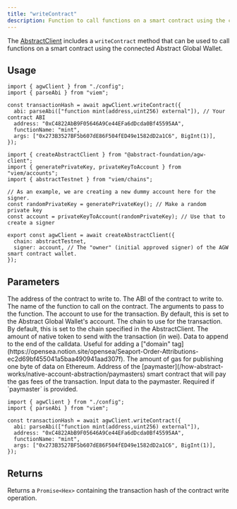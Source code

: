 ```yaml
---
title: "writeContract"
description: Function to call functions on a smart contract using the connected Abstract Global Wallet.
---
```


The [AbstractClient](/abstract-global-wallet/agw-client/createAbstractClient)
includes a `writeContract` method that can be used to call functions on a smart contract using the connected Abstract Global Wallet.

## Usage

<CodeGroup>

```tsx example.ts
import { agwClient } from "./config";
import { parseAbi } from "viem";

const transactionHash = await agwClient.writeContract({
  abi: parseAbi(["function mint(address,uint256) external"]), // Your contract ABI
  address: "0xC4822AbB9F05646A9Ce44EFa6dDcda0Bf45595AA",
  functionName: "mint",
  args: ["0x273B3527BF5b607dE86F504fED49e1582dD2a1C6", BigInt(1)],
});
```

```tsx config.ts
import { createAbstractClient } from "@abstract-foundation/agw-client";
import { generatePrivateKey, privateKeyToAccount } from "viem/accounts";
import { abstractTestnet } from "viem/chains";

// As an example, we are creating a new dummy account here for the signer.
const randomPrivateKey = generatePrivateKey(); // Make a random private key
const account = privateKeyToAccount(randomPrivateKey); // Use that to create a signer

export const agwClient = await createAbstractClient({
  chain: abstractTestnet,
  signer: account, // The "owner" (initial approved signer) of the AGW smart contract wallet.
});
```

</CodeGroup>

## Parameters

<ResponseField name="address" type="Address" required>
  The address of the contract to write to.
</ResponseField>

<ResponseField name="abi" type="Abi" required>
  The ABI of the contract to write to.
</ResponseField>

<ResponseField name="functionName" type="string" required>
  The name of the function to call on the contract.
</ResponseField>

<ResponseField name="args" type="unknown[]">
  The arguments to pass to the function.
</ResponseField>

<ResponseField name="account" type="Account">
  The account to use for the transaction. By default, this is set to the
  Abstract Global Wallet's account.
</ResponseField>

<ResponseField name="chain" type="Chain">
  The chain to use for the transaction. By default, this is set to the chain
  specified in the AbstractClient.
</ResponseField>

<ResponseField name="value" type="bigint">
  The amount of native token to send with the transaction (in wei).
</ResponseField>

<ResponseField name="dataSuffix" type="Hex">
  Data to append to the end of the calldata. Useful for adding a ["domain"
  tag](https://opensea.notion.site/opensea/Seaport-Order-Attributions-ec2d69bf455041a5baa490941aad307f).
</ResponseField>

<ResponseField name="gasPerPubdata" type="bigint">
  The amount of gas for publishing one byte of data on Ethereum.
</ResponseField>

<ResponseField name="paymaster" type="Account | Address">
  Address of the
  [paymaster](/how-abstract-works/native-account-abstraction/paymasters) smart
  contract that will pay the gas fees of the transaction.
</ResponseField>

<ResponseField name="paymasterInput" type="Hex">
  Input data to the paymaster. Required if `paymaster` is provided.

<Expandable title="Example with Paymaster">

```tsx
import { agwClient } from "./config";
import { parseAbi } from "viem";

const transactionHash = await agwClient.writeContract({
  abi: parseAbi(["function mint(address,uint256) external"]),
  address: "0xC4822AbB9F05646A9Ce44EFa6dDcda0Bf45595AA",
  functionName: "mint",
  args: ["0x273B3527BF5b607dE86F504fED49e1582dD2a1C6", BigInt(1)],
});
```

</Expandable>

</ResponseField>

## Returns

Returns a `Promise<Hex>` containing the transaction hash of the contract write operation.
